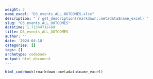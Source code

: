 ```yaml
---
weight: 3
name_excel: "D3_events_ALL_OUTCOMES.xlsx"
description: "`r get_description(rmarkdown::metadata$name_excel)`"
slug: "D3_events_ALL_OUTCOMES"
datetime: 1.7134471e+09
title: D3_events_ALL_OUTCOMES
author: ''
date: '2024-04-18'
categories: []
tags: []
archetype: codebook
output: html_document
---
```


```r
html_codebook(rmarkdown::metadata$name_excel)
```
